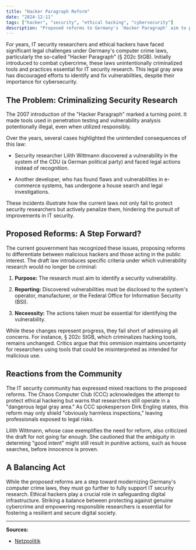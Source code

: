 ```yaml
---
title: "Hacker Paragraph Reform"
date: "2024-12-11"
tags: ["hacker", "security", "ethical hacking", "cybersecurity"]
description: "Proposed reforms to Germany's 'Hacker Paragraph' aim to protect security researchers, but do they go far enough?"
---
```


For years, IT security researchers and ethical hackers have faced significant legal challenges under Germany's computer crime laws, particularly the so-called "Hacker Paragraph" (§ 202c StGB). 
Initially introduced to combat cybercrime, these laws unintentionally criminalized tools and practices essential for IT security research. 
This legal gray area has discouraged efforts to identify and fix vulnerabilities, despite their importance for cybersecurity.

## The Problem: Criminalizing Security Research

The 2007 introduction of the "Hacker Paragraph" marked a turning point. 
It made tools used in penetration testing and vulnerability analysis potentionally illegal, even when utilized responsibly.

Over the years, several cases highlighted the unintended consequences of this law:

- Security researcher Lilith Wittmann discovered a vulnerability in the system of the CDU (a German political party) and faced legal actions instead of recognition.

- Another developer, who has found flaws and vulnerabilities in e-commerce systems, has undergone a house search and legal investigations.

These incidents illustrate how the current laws not only fail to protect security researchers but actively penalize them, hindering the pursuit of improvements in IT security.


## Proposed Reforms: A Step Forward?

The current gouvernment has recognized these issues, proposing reforms to differentiate between malicious hackers and those acting in the public interest. 
The draft law introduces specific criteria under which vulnerability research would no longer be criminal:

1. **Purpose:** The research must aim to identify a security vulnerability.

1. **Reporting:** Discovered vulnerabilities must be disclosed to the system's operator, manufacturer, or the Federal Office for Information Security (BSI).

1. **Neceessity:** The actions taken must be essential for identifying the vulnerability.

While these changes represent progress, they fail short of adressing all concerns. For instance, § 202c StGB, which criminalizes hacking tools, remains unchanged. 
Critics argue that this ommision maintains uncertainty for researchers using tools that could be misinterpreted as intended for malicious use.

## Reactions from the Community

The IT security community has expressed mixed reactions to the proposed reforms. 
The Chaos Computer Club (CCC) acknowledges the attempt to protect ethical hackeing but warns that researchers still operate in a "dangerous legal gray area." 
As CCC spokesperson Dirk Engling states, this reform may only shield "obviously harmless inspections," leaving professionals exposed to legal risks.

Lilith Wittmann, whose case exemplifies the need for reform, also criticized the draft for not going far enough. 
She cautioned that the ambiguity in determing "good intent" might still result in punitive actions, such as house searches, before innocence is proven.

## A Balancing Act

While the proposed reforms are a step toward modernizing Germany's computer crime laws, they must go further to fully support IT security research. 
Ethical hackers play a crucial role in safeguarding digital infrastructure. Striking a balance between protecting against genuine cybercrime and empowering responsible researchers is essential for fostering a resilient and secure digital society.

---
**Sources:**
- [Netzpolitik](https://netzpolitik.org/2024/hacker-paragrafen-wir-veroeffentlichen-den-gesetzentwurf-zum-computerstrafrecht/)